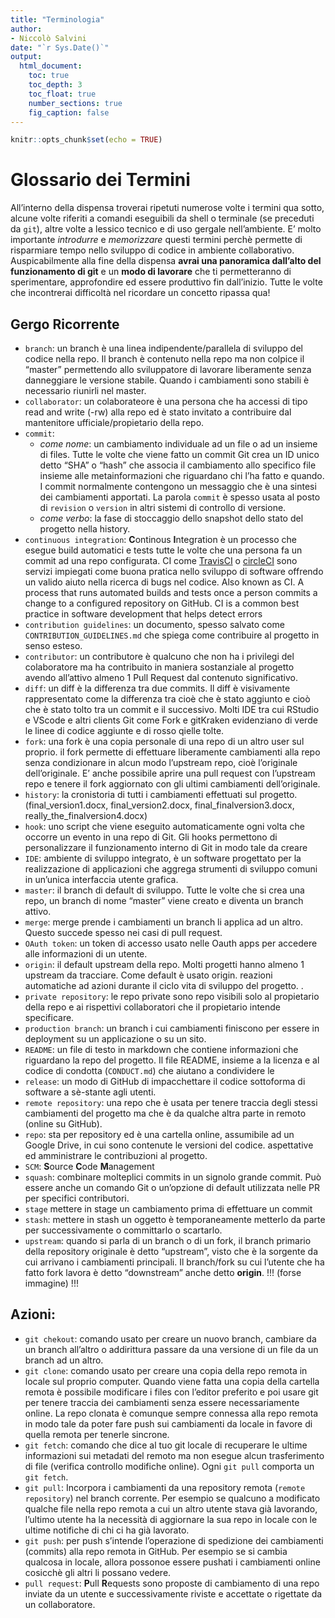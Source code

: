 ```yaml
---
title: "Terminologia"
author:
- Niccolò Salvini
date: "`r Sys.Date()`"
output:
  html_document:
    toc: true
    toc_depth: 3
    toc_float: true
    number_sections: true
    fig_caption: false
---
```


```r
knitr::opts_chunk$set(echo = TRUE)
```

# Glossario dei Termini

All'interno della dispensa troverai ripetuti numerose volte i termini qua sotto, alcune volte riferiti a comandi eseguibili da shell o terminale (se preceduti da `git`), altre volte a lessico tecnico e di uso gergale nell'ambiente. E' molto importante _introdurre_ e _memorizzare_ questi termini perchè permette di risparmiare tempo nello sviluppo di codice in ambiente collaborativo. Auspicabilmente alla fine della dispensa **avrai una panoramica dall'alto del funzionamento di git** e un **modo di lavorare** che ti permetteranno di sperimentare, approfondire ed essere produttivo fin dall'inizio. Tutte le volte che incontrerai difficoltà nel ricordare un concetto ripassa qua!

## Gergo Ricorrente

- `branch`: un branch è una linea indipendente/parallela di sviluppo del codice nella repo. Il branch è contenuto nella repo ma non colpice il "master" permettendo allo sviluppatore di lavorare liberamente senza danneggiare le versione stabile. Quando i cambiamenti sono stabili è necessario riunirli nel master.
- `collaborator`: un colaborateore è una persona che ha accessi di tipo read and write (-rw) alla repo ed è stato invitato a contribuire dal mantenitore ufficiale/propietario della repo.
- `commit`:
  -  *come nome*: un cambiamento individuale ad un file o ad un insieme di files. Tutte le volte che viene fatto un commit Git crea un ID unico detto "SHA" o "hash" che associa il cambiamento allo specifico file insieme alle metainformazioni che riguardano chi l'ha fatto e quando. I commit normalmente contengono un messaggio che è una sintesi dei cambiamenti apportati. La parola `commit` è spesso usata al posto di `revision` o `version` in altri sistemi di controllo di versione.
  - *come verbo*: la fase di stoccaggio dello snapshot dello stato del progetto nella history. 
- `continuous integration`: **C**ontinous **I**ntegration è un processo che esegue build automatici e tests tutte le volte che una persona fa un commit ad una repo configurata. CI come [TravisCI](https://travis-ci.org/) o [circleCI](https://circleci.com/) sono servizi impiegati come buona pratica nello sviluppo di software offrendo un valido aiuto nella ricerca di bugs nel codice.
Also known as CI. A process that runs automated builds and tests once a person commits a change to a configured repository on GitHub. CI is a common best practice in software development that helps detect errors
- `contribution guidelines`: un documento, spesso salvato come `CONTRIBUTION_GUIDELINES.md` che spiega come contribuire al progetto in senso esteso.
- `contributor`: un contributore è qualcuno che non ha i privilegi del colaboratore ma ha contribuito in maniera sostanziale al progetto avendo all'attivo almeno 1 Pull Request dal contenuto significativo. 
- `diff`: un diff è la differenza tra due commits. Il diff è visivamente rappresentato come la differenza tra cioè che è stato aggiunto e cioò che è stato tolto tra un commit e il successivo. Molti IDE tra cui RStudio e VScode e altri clients Git come Fork e gitKraken evidenziano di verde le linee di codice aggiunte e di rosso qielle tolte.
- `fork`: una fork è una copia personale di una repo di un altro user sul proprio. il fork permette di effettuare liberamente cambiamenti alla repo senza condizionare in alcun modo l'upstream repo, cioè l'originale dell'originale. E' anche possibile aprire una pull request con l'upstream repo e tenere il fork aggiornato con gli ultimi cambiamenti dell'originale. 
- `history`: la cronistoria di tutti i cambiamenti effettuati sul progetto. (final_version1.docx, final_version2.docx, final_finalversion3.docx, really_the_finalversion4.docx)
- `hook`: uno script che viene eseguito automaticamente ogni volta che occorre un evento in una repo di Git. Gli hooks permettono di personalizzare il funzionamento interno di Git in modo tale da creare
- `IDE`: ambiente di sviluppo integrato, è un software progettato per la realizzazione di applicazioni che aggrega strumenti di sviluppo comuni in un'unica interfaccia utente grafica.
- `master`: il branch di default di sviluppo. Tutte le volte che si crea una repo, un branch di nome "master" viene creato e diventa un branch attivo.
- `merge`: merge prende i cambiamenti  un branch li applica ad un altro. Questo succede spesso nei casi di pull request.
- `OAuth token`: un token di accesso usato nelle Oauth apps per accedere alle informazioni di un utente.
- `origin`: il default upstream della repo. Molti progetti hanno almeno 1 upstream da tracciare. Come default è usato origin. 
 reazioni automatiche ad azioni durante il ciclo vita di sviluppo del progetto. .
- `private repository`: le repo private sono repo visibili solo al propietario della repo e ai rispettivi collaboratori che il propietario intende specificare.
- `production branch`: un branch i cui cambiamenti finiscono per essere in deployment su un applicazione o su un sito.
- `README`: un file di testo in markdown che contiene informazioni che riguardano la repo del progetto. Il file README, insieme a la licenza e al codice di condotta (`CONDUCT.md`) che aiutano a condividere le
- `release`: un modo di GitHub di impacchettare il codice sottoforma di software a sè-stante agli utenti.
- `remote repository`: una repo che è usata per tenere traccia degli stessi cambiamenti del progetto ma che è da qualche altra parte in remoto (online su GitHub).
- `repo`: sta per repository ed è una cartella online, assumibile ad un Google Drive, in cui sono contenute le versioni del codice.
 aspettative ed amministrare le contribuzioni al progetto. 
- `SCM`: **S**ource **C**ode **M**anagement
- `squash`: combinare molteplici commits in un signolo grande commit. Può essere anche un comando Git o un'opzione di default utilizzata nelle PR per specifici contributori.
- `stage` mettere in stage un cambiamento prima di effettuare un commit
- `stash`: mettere in stash un oggetto è temporaneamente metterlo da parte per successivamente o committarlo o scartarlo.
- `upstream`: quando si parla di un branch o di un fork, il branch primario della repository originale è detto "upstream", visto che è la sorgente da cui arrivano i cambiamenti principali. Il branch/fork su cui l'utente che ha fatto fork lavora è detto "downstream" anche detto **origin**. !!! (forse immagine) !!!

## Azioni:

- `git chekout`: comando usato per creare un nuovo branch, cambiare da un branch all'altro o addirittura passare da una versione di un file da un branch ad un altro.
- `git clone`: comando usato per creare una copia della repo remota in locale sul proprio computer. Quando viene fatta una copia della cartella remota è possibile modificare i files con l'editor preferito e poi usare git per tenere traccia dei cambiamenti senza essere necessariamente online. La repo clonata è comunque sempre connessa alla repo remota in modo tale da poter fare push sui cambiamenti da locale in favore di quella remota per tenerle sincrone.
- `git fetch`: comando che dice al tuo git locale di recuperare le ultime informazioni sui metadati del remoto ma non esegue alcun trasferimento di file (verifica controllo modifiche online). Ogni `git pull` comporta un `git fetch`.
- `git pull`: Incorpora i cambiamenti da una repository remota (`remote repository`) nel branch corrente. Per esempio se qualcuno a modificato qualche file nella repo remota a cui un altro utente stava già lavorando, l'ultimo utente ha la necessità di aggiornare la sua repo in locale con le ultime notifiche di chi ci ha già lavorato.
- `git push`: per push s'intende l'operazione di spedizione dei cambiamenti (commits) alla repo remota in GitHub. Per esempio se si cambia qualcosa in locale, allora possonoe essere pushati i cambiamenti online cosicchè gli altri li possano vedere.
- `pull request`: **P**ull **R**equests sono proposte di cambiamento di una repo inviate da un utente e successivamente riviste e accettate o rigettate da un collaboratore. 

